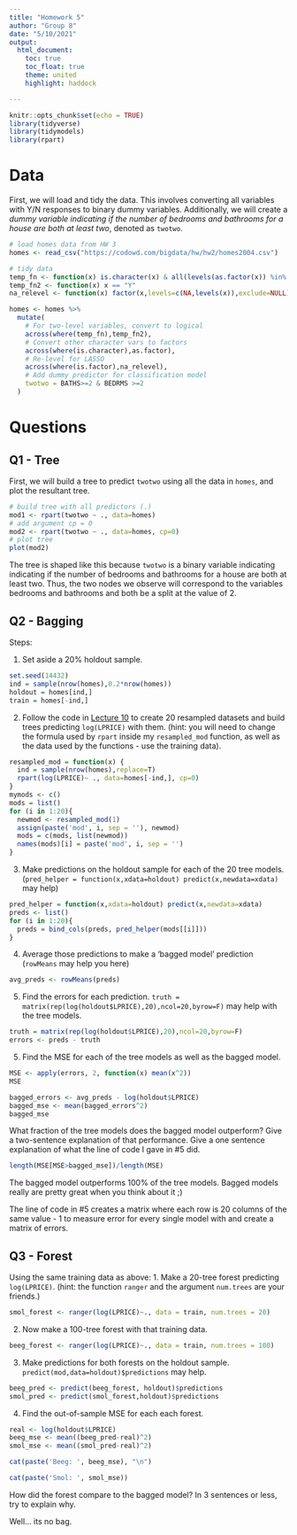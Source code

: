 ```yaml
---
title: "Homework 5"
author: "Group 8"
date: "5/10/2021"
output:  
  html_document:
    toc: true
    toc_float: true
    theme: united
    highlight: haddock

---
```

```r
knitr::opts_chunk$set(echo = TRUE)
library(tidyverse)
library(tidymodels)
library(rpart)
```

# Data

First, we will load and tidy the data. This involves converting all variables with Y/N responses to binary dummy variables. Additionally, we will create a _dummy variable indicating if the number of bedrooms and bathrooms for a house are both at least two_, denoted as `twotwo`.  

```r
# load homes data from HW 3 
homes <- read_csv("https://codowd.com/bigdata/hw/hw2/homes2004.csv")

# tidy data
temp_fn <- function(x) is.character(x) & all(levels(as.factor(x)) %in% c("Y","N"))
temp_fn2 <- function(x) x == "Y"
na_relevel <- function(x) factor(x,levels=c(NA,levels(x)),exclude=NULL)

homes <- homes %>% 
  mutate(
    # For two-level variables, convert to logical
    across(where(temp_fn),temp_fn2),
    # Convert other character vars to factors
    across(where(is.character),as.factor),
    # Re-level for LASSO 
    across(where(is.factor),na_relevel),
    # Add dummy predictor for classification model
    twotwo = BATHS>=2 & BEDRMS >=2
  )
```

# Questions


## Q1 - Tree

First, we will build a tree to predict `twotwo` using all the data in `homes`, and plot the resultant tree. 

```r
# build tree with all predictors (.)
mod1 <- rpart(twotwo ~ ., data=homes)
# add argument cp = 0
mod2 <- rpart(twotwo ~ ., data=homes, cp=0)
# plot tree
plot(mod2)
```

The tree is shaped like this because `twotwo` is a binary variable indicating indicating if the number of bedrooms and bathrooms for a house are both at least two. Thus, the two nodes we observe will correspond to the variables bedrooms and bathrooms and both be a split at the value of 2.

## Q2 - Bagging

Steps:

1. Set aside a 20% holdout sample. 
```r
set.seed(14432)
ind = sample(nrow(homes),0.2*nrow(homes))
holdout = homes[ind,]
train = homes[-ind,]
```

2. Follow the code in [Lecture 10](https://codowd.com/bigdata/lectures/l10/l10.Rmd) to create 20 resampled datasets and build trees predicting `log(LPRICE)` with them. (hint: you will need to change the formula used by `rpart` inside my `resampled_mod` function, as well as the data used by the functions - use the training data). 

```r
resampled_mod = function(x) {
  ind = sample(nrow(homes),replace=T)
  rpart(log(LPRICE)~ ., data=homes[-ind,], cp=0)
}
mymods <- c()
mods = list()
for (i in 1:20){
  newmod <- resampled_mod(1)
  assign(paste('mod', i, sep = ''), newmod)
  mods = c(mods, list(newmod))
  names(mods)[i] = paste('mod', i, sep = '')
}
```

3. Make predictions on the holdout sample for each of the 20 tree models. (`pred_helper = function(x,xdata=holdout) predict(x,newdata=xdata)` may help)

```r
pred_helper = function(x,xdata=holdout) predict(x,newdata=xdata)
preds <- list()
for (i in 1:20){
  preds = bind_cols(preds, pred_helper(mods[[i]]))
}
```

4. Average those predictions to make a 'bagged model' prediction (`rowMeans` may help you here)
```r
avg_preds <- rowMeans(preds)
```

5. Find the errors for each prediction. `truth = matrix(rep(log(holdout$LPRICE),20),ncol=20,byrow=F)` may help with the tree models. 
```r
truth = matrix(rep(log(holdout$LPRICE),20),ncol=20,byrow=F)
errors <- preds - truth
```

5. Find the MSE for each of the tree models as well as the bagged model. 
```r
MSE <- apply(errors, 2, function(x) mean(x^2))
MSE

bagged_errors <- avg_preds - log(holdout$LPRICE)
bagged_mse <- mean(bagged_errors^2)
bagged_mse
```

What fraction of the tree models does the bagged model outperform? Give a two-sentence explanation of that performance. Give a one sentence explanation of what the line of code I gave in #5 did. 

```r
length(MSE[MSE>bagged_mse])/length(MSE)
```

The bagged model outperforms 100% of the tree models. Bagged models really are pretty great when you think about it ;)

The line of code in #5 creates a matrix where each row is 20 columns of the same value - 1 to measure error for every single model with and create a matrix of errors. 


## Q3 - Forest

Using the same training data as above:
1. Make a 20-tree forest predicting `log(LPRICE)`. (hint: the function `ranger` and the argument `num.trees` are your friends.) 

```r
smol_forest <- ranger(log(LPRICE)~., data = train, num.trees = 20)
```

2. Now make a 100-tree forest with that training data.

```r
beeg_forest <- ranger(log(LPRICE)~., data = train, num.trees = 100)
```

3. Make predictions for both forests on the holdout sample.
`predict(mod,data=holdout)$predictions` may help.

```r
beeg_pred <- predict(beeg_forest, holdout)$predictions
smol_pred <- predict(smol_forest,holdout)$predictions
```

4. Find the out-of-sample MSE for each each forest.

```r
real <- log(holdout$LPRICE)
beeg_mse <- mean((beeg_pred-real)^2)
smol_mse <- mean((smol_pred-real)^2)

cat(paste('Beeg: ', beeg_mse), "\n")

cat(paste('Smol: ', smol_mse))
```



How did the forest compare to the bagged model? In 3 sentences or less, try to explain why.

Well... its no bag.
